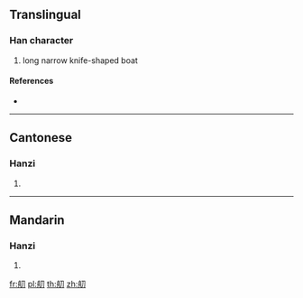 {{character info/new}}
==Translingual==

===Han character===
{{Han char|rn=137|rad=舟|as=02|sn=8|four=27420|canj=HYSH}}

# long narrow knife-shaped boat

====References====
* {{Han ref|kx=1009.020|dkj=30353|dj=1466.080|hdz=53055.090|uh=8220|ud=33312|bh=CDB1|bd=52657}}

----

==Cantonese==

===Hanzi===
{{yue-hanzi|jyut=|y=dou1}}

# {{defn|lang=yue|sort=舟02}}

----

==Mandarin==

===Hanzi===
{{cmn-hanzi|pin=[[dāo]] ([[dao1]])|wg=tao<sup>1</sup>}}

# {{defn|lang=cmn|sort=舟02}}

[[fr:舠]]
[[pl:舠]]
[[th:舠]]
[[zh:舠]]